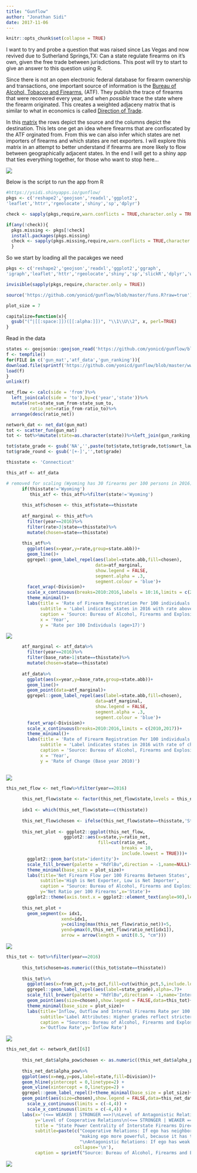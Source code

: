 ```yaml
---
title: "Gunflow"
author: "Jonathan Sidi"
date: 2017-11-06
---
```


```r
knitr::opts_chunk$set(collapse = TRUE)
```

I want to try and probe a question that was raised since Las Vegas and now revived due to Sutherland Springs,TX: Can a state regulate firearms on it's own, given the free trade between jurisdictions. This post will try to start to give an answer to this question using R.

Since there is not an open electronic federal database for firearm ownership and transactions, one important source of information is the [Bureau of Alcohol, Tobacco and Firearms](https://www.atf.gov/resource-center/firearms-trace-data-2016), (ATF). They publish the trace of firearms that were recovered every year, and when *possible* trace the state where the firearm originated. This creates a weighted adjaceny matrix that is similar to what in economics is called [Direction of Trade](http://www.imf.org/external/pubs/cat/longres.aspx?sk=20096). 

In this [matrix](https://www.atf.gov/docs/undefined/sourcerecoverybystatecy2016xlsx/download) the rows depict the source and the columns depict the destination. This lets one get an idea where firearms that are confiscated by the ATF orginated from. From this we can also infer which states are net importers of firearms and which states are net exporters. 
I will explore this matrix in an attempt to better understand if firearms are more likely to flow between geographically adjacent states. In the end I will get to a shiny app that ties everything together, for those who want to stop here...

![](../../img/gunflow/gunflow_slick.gif)

Below is the script to run the app from R

```r
#https://ysidi.shinyapps.io/gunflow/
pkgs <- c('reshape2','geojson','readxl','ggplot2',
'leaflet','httr','rgeolocate','shiny','sp','dplyr')

check <- sapply(pkgs,require,warn.conflicts = TRUE,character.only = TRUE)

if(any(!check)){
  pkgs.missing <- pkgs[!check]
  install.packages(pkgs.missing)
  check <- sapply(pkgs.missing,require,warn.conflicts = TRUE,character.only = TRUE)
  }
```

So we start by loading all the pacakges we need

```r
pkgs <- c('reshape2','geojson','readxl','ggplot2','ggraph',
'igraph','leaflet','httr','rgeolocate','shiny','sp','slickR','dplyr','widgetframe')

invisible(sapply(pkgs,require,character.only = TRUE))

source('https://github.com/yonicd/gunflow/blob/master/funs.R?raw=true')

plot_size = 7

capitalize=function(x){
  gsub("(^|[[:space:]])([[:alpha:]])", "\\1\\U\\2", x, perl=TRUE)
}

```

Read in the data

```r
states <- geojsonio::geojson_read('https://github.com/yonicd/gunflow/blob/master/www/us-states.geojson?raw=true', what = "sp")
f <- tempfile()
for(FILE in c('gun_mat','atf_data','gun_ranking')){
download.file(sprintf('https://github.com/yonicd/gunflow/blob/master/www/%s.rda?raw=true',FILE),destfile = f)
load(f)
}
unlink(f)

net_flow <- calc(side = 'from')%>%
  left_join(calc(side = 'to'),by=c('year','state'))%>%
  mutate(net=state_sum_from-state_sum_to,
         ratio_net=ratio_from-ratio_to)%>%
  arrange(desc(ratio_net))

network_dat <- net_dat(gun_mat)
tot <- scatter_fun(gun_mat)
tot <- tot%>%mutate(state=as.character(state))%>%left_join(gun_ranking,by=c('year','state'))

tot$state_grade <- gsub('NA','',paste(tot$state,tot$grade,tot$smart_law))
tot$grade_round <- gsub('[+-]','',tot$grade)

```

```r
thisstate <- 'Connecticut'

this_atf <- atf_data

# removed for scaling (Wyoming has 30 firearms per 100 persons in 2016)
      if(thisstate!='Wyoming') 
         this_atf <- this_atf%>%filter(state!='Wyoming')
      
      this_atf$chosen <- this_atf$state==thisstate
      
      atf_marginal <- this_atf%>%
        filter(year==2016)%>%
        filter(rate>3|state==thisstate)%>%
        mutate(chosen=state==thisstate)
      
      this_atf%>% 
        ggplot(aes(x=year,y=rate,group=state.abb))+
        geom_line()+
        ggrepel::geom_label_repel(aes(label=state.abb,fill=chosen),
                                  data=atf_marginal,
                                  show.legend = FALSE,
                                  segment.alpha = .3,
                                  segment.colour = 'blue')+
        facet_wrap(~Division)+
        scale_x_continuous(breaks=2010:2016,labels = 10:16,limits = c(2010,2017))+
        theme_minimal()+
        labs(title = 'Rate of Firearm Registration Per 100 individuals (age>17)',
             subtitle = 'Label indicates states in 2016 with rate above 3 Firearms per 100 (Blue is selected state)',
             caption = 'Source: Bureau of Alcohol, Firearms and Explosives',
             x = 'Year',
             y = 'Rate per 100 Individuals (age>17)')
```

![](../../img/gunflow/atf_plot.svg)

```r

      atf_marginal <- atf_data%>%
        filter(year==2016)%>%
        filter(base_rate>1|state==thisstate)%>%
        mutate(chosen=state==thisstate)
      
      atf_data%>%
        ggplot(aes(x=year,y=base_rate,group=state.abb))+
        geom_line()+
        geom_point(data=atf_marginal)+
        ggrepel::geom_label_repel(aes(label=state.abb,fill=chosen),
                                  data=atf_marginal,
                                  show.legend = FALSE,
                                  segment.alpha = .3,
                                  segment.colour = 'blue')+
        facet_wrap(~Division)+
        scale_x_continuous(breaks=2010:2016,limits = c(2010,2017))+
        theme_minimal()+
        labs(title = 'Rate of Firearm Registration Per 100 individuals (age>17,Base year 2010)',
             subtitle = 'Label indicates states in 2016 with rate of change above 100% (Blue is selected state)',
             caption = 'Source: Bureau of Alcohol, Firearms and Explosives',
             x = 'Year',
             y = 'Rate of Change (Base year 2010)')
    
```

![](../../img/gunflow/atf_plot_base.svg)

```r
this_net_flow <- net_flow%>%filter(year==2016)
      
      this_net_flow$state <- factor(this_net_flow$state,levels = this_net_flow$state)
      
      idx1 <- which(this_net_flow$state==c(thisstate))
      
      this_net_flow$chosen <- ifelse(this_net_flow$state==thisstate,'State Selected','State Not Selected')
      
      this_net_plot <- ggplot2::ggplot(this_net_flow,
                      ggplot2::aes(x=state,y=ratio_net,
                                   fill=cut(ratio_net,
                                            breaks = 10,
                                            include.lowest = TRUE)))+
        ggplot2::geom_bar(stat='identity')+
        scale_fill_brewer(palette = "RdYlBu",direction = -1,name=NULL)+
        theme_minimal(base_size = plot_size)+
        labs(title='Net Firearm Flow per 100 Firearms Between States',
             subtitle='High is Net Exporter, Low is Net Importer',
             caption = "Source: Bureau of Alcohol, Firearms and Explosives (2016)",
             y='Net Ratio per 100 Firearms',x='State')+
        ggplot2::theme(axis.text.x = ggplot2::element_text(angle=90),legend.position = 'bottom')
      
      this_net_plot +
        geom_segment(x= idx1, 
                     xend=idx1,
                     y=ceiling(max(this_net_flow$ratio_net))+5,
                     yend=pmax(0,this_net_flow$ratio_net[idx1]), 
                     arrow = arrow(length = unit(0.5, "cm")))
```

![](../../img/gunflow/net_flow.gif)

```r

this_tot <- tot%>%filter(year==2016)
      
      this_tot$chosen=as.numeric((this_tot$state==thisstate))  
      
      this_tot%>%
        ggplot(aes(x=from_pct,y=to_pct,fill=cut(within_pct,5,include.lowest = TRUE)))+
        ggrepel::geom_label_repel(aes(label=state_grade),alpha=.7)+
        scale_fill_brewer(palette = "RdYlBu",direction = -1,name='Internal Rate')+
        geom_point(aes(size=chosen),show.legend = FALSE,data=this_tot)+
        theme_minimal(base_size = plot_size)+
        labs(title='Inflow, Outflow and Internal Firearms Rate per 100',
             subtitle='Label Attributes: Higher grades reflect stricter gunlaws, * reflects state with background checks',
             caption = "Sources: Bureau of Alcohol, Firearms and Explosives (2016)\n Law Center To Prevent Gun Violence",
             x='Outflow Rate',y='Inflow Rate')
```

![](../../img/gunflow/scatter_flow.gif)

```r


this_net_dat <- network_dat[[6]]
      
      this_net_dat$alpha_pow$chosen <- as.numeric((this_net_dat$alpha_pow$state==thisstate))
      
      this_net_dat$alpha_pow%>%
      ggplot(aes(x=neg,y=pos,label=state,fill=Division))+
      geom_hline(yintercept = 0,linetype=2) + 
      geom_vline(xintercept = 0,linetype=2) + 
      ggrepel::geom_label_repel()+theme_minimal(base_size = plot_size)+
      geom_point(aes(size=chosen),show.legend = FALSE,data=this_net_dat$alpha_pow) +
        scale_y_continuous(limits = c(-4,4)) +
        scale_x_continuous(limits = c(-4,4)) + 
      labs(x='(<== WEAKER | STRONGER ==>)\nLevel of Antagonistic Relations',
           y='Level of Cooperative Relations\n(<== STRONGER | WEAKER ==>)',
           title = "State Power Centrality of Interstate Firearms Directed Graph",
           subtitle=paste(c("Cooperative Relations: If ego has neighbors who have many connections to others,",
                            "making ego more powerful, because it has the 'right' connections.",
                            "\nAntagonistic Relations: If ego has weak neighbors it increases the ego centrality power"),
                          collapse='\n'),
           caption = sprintf("Source: Bureau of Alcohol, Firearms and Explosives (2016)"))
```

![](../../img/gunflow/power.gif)